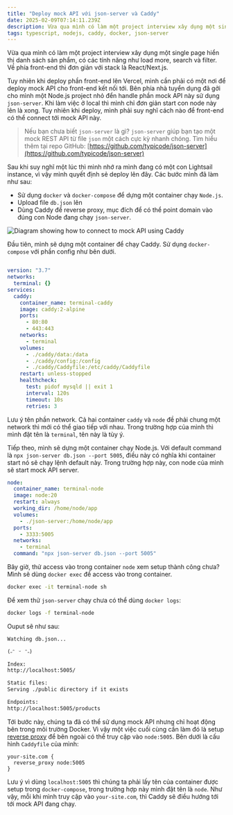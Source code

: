 ```yaml
---
title: "Deploy mock API với json-server và Caddy"
date: 2025-02-09T07:14:11.239Z
description: Vừa qua mình có làm một project interview xây dụng một single page hiển thị danh sách sản phẩm, có các tính năng như load more, search và filter. Về phía front-end thì đơn giản với stack là React/Next.js. 
tags: typescript, nodejs, caddy, docker, json-server
---
```


Vừa qua mình có làm một project interview xây dụng một single page hiển thị danh sách sản phẩm, có các tính năng như load more, search và filter. Về phía front-end thì đơn giản với stack là React/Next.js. 

Tuy nhiên khi deploy phần front-end lên Vercel, mình cần phải có một nơi để deploy mock API cho front-end kết nối tới. Bên phía nhà tuyển dụng đã gởi cho mình một Node.js project nhỏ đển handle phần mock API này sử dụng `json-server`. Khi làm việc ở local thì mình chỉ đơn giản start con node này lên là xong. Tuy nhiên khi deploy, mình phải suy nghĩ cách nào để front-end có thể connect tới mock API này.

> Nếu bạn chưa biết `json-server` là gì? `json-server` giúp bạn tạo một mock REST API từ file `json` một cách cực kỳ nhanh chóng. Tìm hiểu thêm tại repo GitHub: [https://github.com/typicode/json-server](https://github.com/typicode/json-server)


Sau khi suy nghĩ một lúc thì mình nhớ ra mình đang có một con Lightsail instance, vì vậy mình quyết định sẻ deploy lên đây. Các bước mình đã làm như sau:

- Sử dụng `docker` và `docker-compose` để dựng một container chạy `Node.js`.
- Upload file `db.json` lên
- Dùng Caddy để reverse proxy, mục đích để có thể point domain vào đúng con Node đang chạy `json-server`.

<Image src='/img/caddy-json-server-diagram.webp' alt='Diagram showing how to connect to mock API using Caddy' />

Đầu tiên, mình sẽ dựng một container để chạy Caddy. Sử dụng `docker-compose` với phần config như bên dưới.


```yml

version: "3.7"
networks:
  terminal: {}
services:
  caddy:
    container_name: terminal-caddy
    image: caddy:2-alpine
    ports:
      - 80:80
      - 443:443
    networks:
      - terminal
    volumes:
      - ./caddy/data:/data
      - ./caddy/config:/config
      - ./caddy/Caddyfile:/etc/caddy/Caddyfile
    restart: unless-stopped
    healthcheck:
      test: pidof mysqld || exit 1
      interval: 120s
      timeout: 10s
      retries: 3
```

Lưu ý tên phần network. Cả hai container `caddy` và `node` đề phải chung một network thì mới có thể giao tiếp với nhau. Trong trường hợp của mình thì mình đặt tên là `terminal`, tên này là tùy ý.

Tiếp theo, mình sẽ dựng một container chạy Node.js. Với default command là `npx json-server db.json --port 5005`, điều này có nghĩa khi container start nó sẽ chạy lệnh default này. Trong trường hợp này, con node của mình sẽ start mock API server.

```yml
node:
  container_name: terminal-node
  image: node:20
  restart: always
  working_dir: /home/node/app
  volumes:
    - ./json-server:/home/node/app
  ports:
    - 3333:5005
  networks:
    - terminal
  command: "npx json-server db.json --port 5005"

```

Bây giờ, thử access vào trong container `node` xem setup thành công chưa? Mình sẽ dùng `docker exec` để access vào trong container.

```bash
docker exec -it terminal-node sh
```

Để xem thử `json-server` chạy chưa có thể dùng `docker logs`:

```bash
docker logs -f terminal-node
```

Ouput sẽ như sau:

```markdown
Watching db.json...

(˶ᵔ ᵕ ᵔ˶)

Index:
http://localhost:5005/

Static files:
Serving ./public directory if it exists

Endpoints:
http://localhost:5005/products
```

Tới bước này, chúng ta đã có thể sử dụng mock API nhưng chỉ hoạt động bên trong môi trường Docker. Vì vậy một việc cuối cùng cần làm đó là setup [reverse proxy](https://caddyserver.com/docs/quick-starts/reverse-proxy) để bên ngoài có thể truy cập vào `node:5005`. Bên dưới là cấu hình `Caddyfile` của mình:

```
your-site.com {
  reverse_proxy node:5005
}
```

Lưu ý vì dùng `localhost:5005` thì chúng ta phải lấy tên của container được setup trong `docker-compose`, trong trường hợp này mình đặt tên là `node`. Như vậy, mỗi khi mình truy cập vào `your-site.com`, thì Caddy sẽ điều hướng tới tới mock API đang chạy.
